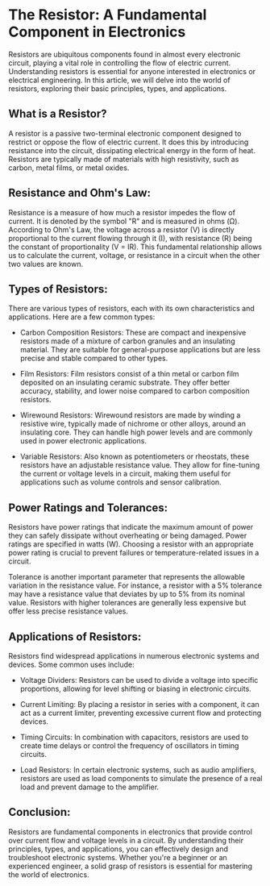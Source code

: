 # The Resistor: A Fundamental Component in Electronics

Resistors are ubiquitous components found in almost every electronic circuit, playing a vital role in controlling the flow of electric current. Understanding resistors is essential for anyone interested in electronics or electrical engineering. In this article, we will delve into the world of resistors, exploring their basic principles, types, and applications.

## What is a Resistor?

A resistor is a passive two-terminal electronic component designed to restrict or oppose the flow of electric current. It does this by introducing resistance into the circuit, dissipating electrical energy in the form of heat. Resistors are typically made of materials with high resistivity, such as carbon, metal films, or metal oxides.

## Resistance and Ohm's Law:

Resistance is a measure of how much a resistor impedes the flow of current. It is denoted by the symbol "R" and is measured in ohms (Ω). According to Ohm's Law, the voltage across a resistor (V) is directly proportional to the current flowing through it (I), with resistance (R) being the constant of proportionality (V = IR). This fundamental relationship allows us to calculate the current, voltage, or resistance in a circuit when the other two values are known.

## Types of Resistors:

There are various types of resistors, each with its own characteristics and applications. Here are a few common types:

- Carbon Composition Resistors: These are compact and inexpensive resistors made of a mixture of carbon granules and an insulating material. They are suitable for general-purpose applications but are less precise and stable compared to other types.

- Film Resistors: Film resistors consist of a thin metal or carbon film deposited on an insulating ceramic substrate. They offer better accuracy, stability, and lower noise compared to carbon composition resistors.

- Wirewound Resistors: Wirewound resistors are made by winding a resistive wire, typically made of nichrome or other alloys, around an insulating core. They can handle high power levels and are commonly used in power electronic applications.

- Variable Resistors: Also known as potentiometers or rheostats, these resistors have an adjustable resistance value. They allow for fine-tuning the current or voltage levels in a circuit, making them useful for applications such as volume controls and sensor calibration.

## Power Ratings and Tolerances:

Resistors have power ratings that indicate the maximum amount of power they can safely dissipate without overheating or being damaged. Power ratings are specified in watts (W). Choosing a resistor with an appropriate power rating is crucial to prevent failures or temperature-related issues in a circuit.

Tolerance is another important parameter that represents the allowable variation in the resistance value. For instance, a resistor with a 5% tolerance may have a resistance value that deviates by up to 5% from its nominal value. Resistors with higher tolerances are generally less expensive but offer less precise resistance values.

## Applications of Resistors:

Resistors find widespread applications in numerous electronic systems and devices. Some common uses include:

- Voltage Dividers: Resistors can be used to divide a voltage into specific proportions, allowing for level shifting or biasing in electronic circuits.

- Current Limiting: By placing a resistor in series with a component, it can act as a current limiter, preventing excessive current flow and protecting devices.

- Timing Circuits: In combination with capacitors, resistors are used to create time delays or control the frequency of oscillators in timing circuits.

- Load Resistors: In certain electronic systems, such as audio amplifiers, resistors are used as load components to simulate the presence of a real load and prevent damage to the amplifier.

## Conclusion:

Resistors are fundamental components in electronics that provide control over current flow and voltage levels in a circuit. By understanding their principles, types, and applications, you can effectively design and troubleshoot electronic systems. Whether you're a beginner or an experienced engineer, a solid grasp of resistors is essential for mastering the world of electronics.
